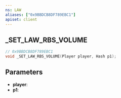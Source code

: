 ```yaml
---
ns: LAW
aliases: ["0x9BBDCB8DF789EBC1"]
apiset: client
---
```

## _SET_LAW_RBS_VOLUME

```c
// 0x9BBDCB8DF789EBC1
void _SET_LAW_RBS_VOLUME(Player player, Hash p1);
```


## Parameters
* **player**:
* **p1**: